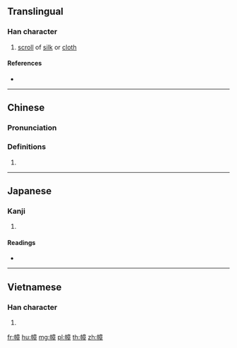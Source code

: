 {{character info/new}}
==Translingual==

===Han character===
{{Han char|rn=50|rad=巾|as=11|sn=14|four=40246|canj=LBYTJ|ids=⿰巾章}}

# [[scroll]] of [[silk]] or [[cloth]]

====References====
* {{Han ref|kx=0336.081|dkj=09067|hdz=10752.130|uh=5E5B|ud=24155|bh=B9F3|bd=47603}}

----

==Chinese==
{{zh-forms}}

===Pronunciation===
{{zh-pron
|m=zhàng
|c=zoeng3
|mn=qz,xm:chiòng/zz:chiàng/qz,tw:chiùⁿ
|mn_note=chiòng/chiàng - literary; chiùⁿ - vernacular
|mc=y
|oc=y
|ma=
|cat=n
}}

===Definitions===
{{zh-hanzi}}

# {{rfdef|zh}}

----

==Japanese==

===Kanji===
{{ja-kanji|grade=|rs=巾11}}

# {{defn|lang=ja|sort=巾11}}

====Readings====
* {{ja-readings|on=[[しょう]] (shō)|kun=[[ぬの]] (nuno)}}

----

==Vietnamese==

===Han character===
{{vi-readings|rs=巾11|hanviet=trướng}}

# {{defn|lang=vi|sort=巾11}}

[[fr:幛]]
[[hu:幛]]
[[mg:幛]]
[[pl:幛]]
[[th:幛]]
[[zh:幛]]